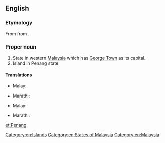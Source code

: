 ==English==
{{wikipedia}}

===Etymology===
From {{etyl|ms|en}} {{term|pinang|lang=ms}} from {{term|Pulau Pinang|lang=ms}}.

===Proper noun===
{{en-proper noun}}

# State in western [[Malaysia]] which has [[George Town]] as its capital.
# Island in Penang state.

====Translations====
{{trans-top|state in Malaysia}}
* Malay: {{t-|ms|Pulau Pinang}}
{{trans-mid}}
* Marathi: {{t-|mr|पेनांग|tr=penāṃga|sc=Deva}}
{{trans-bottom}}
{{trans-top|island in Malaysia}}
* Malay: {{t-|ms|Pulau Pinang}}
{{trans-mid}}
* Marathi: {{t-|mr|पेनांग|tr=penāṃga|sc=Deva}}
{{trans-bottom}}

[[Category:en:Islands]]
[[Category:en:States of Malaysia]]
[[Category:en:Malaysia]]

[[et:Penang]]